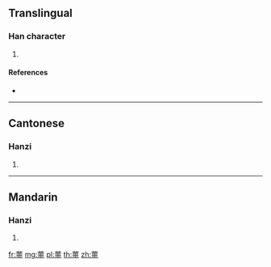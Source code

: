{{character info/new}}
==Translingual==

===Han character===
{{Han char|rn=140|rad=艸|as=16|sn=22|four=44106|canj=TMGR}}

# {{defn|Han|sort=艸16}}

====References====
* {{Han ref|kx=1067.190|dkj=32409|dj=1533.160|hdz=53324.060|uh=8601|ud=34305|bh=F4BA|bd=62650}}

----

==Cantonese==

===Hanzi===
{{yue-hanzi|jyut=|y=ngok6}}

# {{defn|lang=yue|sort=艸16}}

----

==Mandarin==

===Hanzi===
{{cmn-hanzi|pin=[[wù]] ([[wu4]])|wg=wu<sup>4</sup>}}

# {{defn|lang=cmn|sort=艸16}}

[[fr:蘁]]
[[mg:蘁]]
[[pl:蘁]]
[[th:蘁]]
[[zh:蘁]]